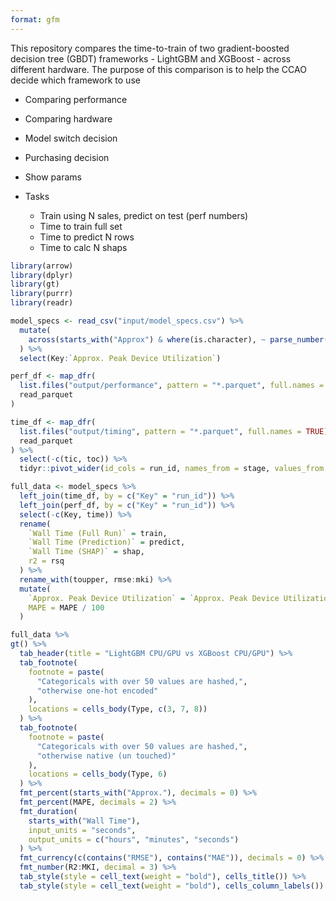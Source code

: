 ```yaml
---
format: gfm
---
```


This repository compares the time-to-train of two gradient-boosted decision tree (GBDT) frameworks - LightGBM and XGBoost - across different hardware. The purpose of this comparison is to help the CCAO decide which framework to use  

- Comparing performance
- Comparing hardware
- Model switch decision
- Purchasing decision

- Show params
- Tasks
  - Train using N sales, predict on test (perf numbers)
  - Time to train full set
  - Time to predict N rows
  - Time to calc N shaps

```r
library(arrow)
library(dplyr)
library(gt)
library(purrr)
library(readr)

model_specs <- read_csv("input/model_specs.csv") %>%
  mutate(
    across(starts_with("Approx") & where(is.character), ~ parse_number(.x))
  ) %>%
  select(Key:`Approx. Peak Device Utilization`)

perf_df <- map_dfr(
  list.files("output/performance", pattern = "*.parquet", full.names = TRUE),
  read_parquet
)

time_df <- map_dfr(
  list.files("output/timing", pattern = "*.parquet", full.names = TRUE),
  read_parquet
) %>%
  select(-c(tic, toc)) %>%
  tidyr::pivot_wider(id_cols = run_id, names_from = stage, values_from = time)

full_data <- model_specs %>%
  left_join(time_df, by = c("Key" = "run_id")) %>%
  left_join(perf_df, by = c("Key" = "run_id")) %>%
  select(-c(Key, time)) %>%
  rename(
    `Wall Time (Full Run)` = train,
    `Wall Time (Prediction)` = predict,
    `Wall Time (SHAP)` = shap,
    r2 = rsq
  ) %>%
  rename_with(toupper, rmse:mki) %>%
  mutate(
    `Approx. Peak Device Utilization` = `Approx. Peak Device Utilization` / 100,
    MAPE = MAPE / 100
  )
```

```r
full_data %>%
gt() %>%
  tab_header(title = "LightGBM CPU/GPU vs XGBoost CPU/GPU") %>%
  tab_footnote(
    footnote = paste(
      "Categoricals with over 50 values are hashed,",
      "otherwise one-hot encoded"
    ),
    locations = cells_body(Type, c(3, 7, 8))
  ) %>%
  tab_footnote(
    footnote = paste(
      "Categoricals with over 50 values are hashed,",
      "otherwise native (un touched)"
    ),
    locations = cells_body(Type, 6)
  ) %>%
  fmt_percent(starts_with("Approx."), decimals = 0) %>%
  fmt_percent(MAPE, decimals = 2) %>%
  fmt_duration(
    starts_with("Wall Time"),
    input_units = "seconds",
    output_units = c("hours", "minutes", "seconds")
  ) %>%
  fmt_currency(c(contains("RMSE"), contains("MAE")), decimals = 0) %>%
  fmt_number(R2:MKI, decimal = 3) %>%
  tab_style(style = cell_text(weight = "bold"), cells_title()) %>%
  tab_style(style = cell_text(weight = "bold"), cells_column_labels())
```
